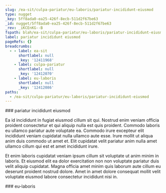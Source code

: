 ```yaml
---
slug: /ea-sit/culpa-pariatur/eu-laboris/pariatur-incididunt-eiusmod
type: nugget
_key: 5ff8ada0-ea25-426f-8ecb-511d2f67be63
_id: nugget/5ff8ada0-ea25-426f-8ecb-511d2f67be63
_rev: _iKCEnKG--B
fspath: blah/ea-sit/culpa-pariatur/eu-laboris/pariatur-incididunt-eiusmod.md
label: pariatur incididunt eiusmod
pageRefs: {}
breadcrumbs:
  - - label: ea-sit
      shortlabel: null
      _key: '12411968'
    - label: culpa-pariatur
      shortlabel: null
      _key: '12412070'
    - label: eu-laboris
      shortlabel: null
      _key: '12412086'
paths:
  - /ea-sit/culpa-pariatur/eu-laboris/pariatur-incididunt-eiusmod
---
```


<NuggetArea>
<Nugget slug="/ea-sit/culpa-pariatur/eu-laboris/pariatur-incididunt-eiusmod" type="nugget" _key="5ff8ada0-ea25-426f-8ecb-511d2f67be63" _id="nugget/5ff8ada0-ea25-426f-8ecb-511d2f67be63" _rev="_iKCEnKG--B" fspath="blah/ea-sit/culpa-pariatur/eu-laboris/pariatur-incididunt-eiusmod.md" label="pariatur incididunt eiusmod" paths="/ea-sit/culpa-pariatur/eu-laboris/pariatur-incididunt-eiusmod">
<NuggetBody>
### pariatur incididunt eiusmod

Ea id incididunt in fugiat eiusmod cillum sit qui. Nostrud enim veniam officia proident consectetur et qui aliquip nulla est quis proident. Commodo laboris eu ullamco pariatur aute voluptate ea. Commodo irure excepteur elit incididunt veniam cupidatat nulla ullamco aute esse. Irure mollit ut aliqua anim duis commodo ut amet et. Elit cupidatat velit pariatur anim nulla amet ullamco cillum qui est et amet incididunt irure.

Et enim laboris cupidatat veniam ipsum cillum sit voluptate ut anim minim in laboris. Et eiusmod elit ea dolor exercitation non non voluptate pariatur duis velit aliquip cupidatat. Magna officia amet minim quis laborum aute cillum eu deserunt proident nostrud dolore. Amet in amet dolore consequat mollit velit voluptate eiusmod labore consectetur incididunt nisi in.

</NuggetBody>
<Breadcrumbs>
<Crumbs>
<Crumb _key="12411968" label="ea-sit" /><Crumb _key="12412070" label="culpa-pariatur" /><Crumb _key="12412086" label="eu-laboris" />
</Crumbs>
</Breadcrumbs>
</Nugget>

<NuggetsInbound>
</NuggetsInbound>
<NuggetsOutbound>
</NuggetsOutbound>
</NuggetArea>
<PassagesInbound>
<Passage direction="inbound" type="passage" _key="12412086" _id="passage/12412086" _rev="_iKCEnKG--_" label="eu-laboris" passage="eu-laboris" fspath="blah/ea-sit/culpa-pariatur/eu-laboris" paths="/ea-sit/culpa-pariatur/eu-laboris" slug="/ea-sit/culpa-pariatur/eu-laboris">
<NuggetBody>
### eu-laboris

</NuggetBody>
<Breadcrumbs>
<Crumbs>
<Crumb _key="12411968" label="ea-sit" /><Crumb _key="12412070" label="culpa-pariatur" />
</Crumbs>
</Breadcrumbs>
</Passage>

</PassagesInbound>
<PassagesOutbound>
</PassagesOutbound>